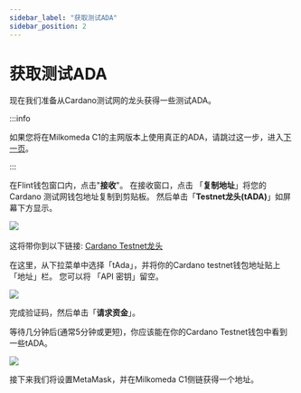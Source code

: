 ```yaml
---
sidebar_label: "获取测试ADA"
sidebar_position: 2
---
```


# 获取测试ADA

现在我们准备从Cardano测试网的龙头获得一些测试ADA。

:::info

如果您将在Milkomeda C1的主网版本上使用真正的ADA，请跳过这一步，进入[下一页](./configuring-metamask-for-devs)。

:::

在Flint钱包窗口内，点击"**接收**"。 在接收窗口，点击 「**复制地址**」将您的 Cardano 测试网钱包地址复制到剪贴板。 然后单击「**Testnet龙头(tADA)**」如屏幕下方显示。

![](/img/flint-copy-tada-receive-address.png)​

这将带你到以下链接: [Cardano Testnet龙头](https://testnets.cardano.org/en/testnets/cardano/tools/faucet/)​

在这里，从下拉菜单中选择「tAda」，并将你的Cardano testnet钱包地址贴上「地址」栏。 您可以将 「API 密钥」留空。

![](/img/cardano-testnet-faucet.png)

完成验证码，然后单击「**请求资金**」。

等待几分钟后(通常5分钟或更短)，你应该能在你的Cardano Testnet钱包中看到一些tADA。

![](/img/flint-confirm-tada-balance.png)

接下来我们将设置MetaMask，并在Milkomeda C1侧链获得一个地址。
